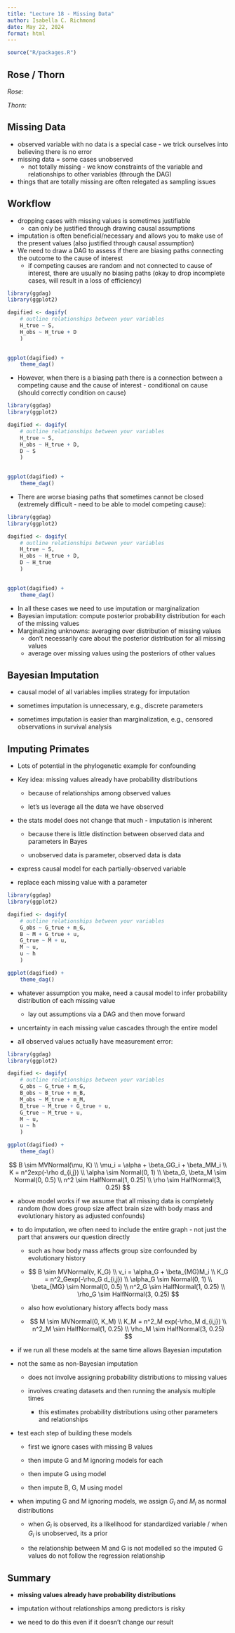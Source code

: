 ```yaml
---
title: "Lecture 18 - Missing Data"
author: Isabella C. Richmond
date: May 22, 2024
format: html
---
```


```r
source("R/packages.R")
```

## Rose / Thorn

*Rose:*

*Thorn:*

## Missing Data

-   observed variable with no data is a special case - we trick ourselves into believing there is no error
-   missing data = some cases unobserved
    -   not totally missing - we know constraints of the variable and relationships to other variables (through the DAG)
-   things that are totally missing are often relegated as sampling issues

## Workflow

-   dropping cases with missing values is sometimes justifiable
    -   can only be justified through drawing causal assumptions
-   imputation is often beneficial/necessary and allows you to make use of the present values (also justified through causal assumption)
-   We need to draw a DAG to assess if there are biasing paths connecting the outcome to the cause of interest
    -   if competing causes are random and not connected to cause of interest, there are usually no biasing paths (okay to drop incomplete cases, will result in a loss of efficiency)

```r
library(ggdag)
library(ggplot2)

dagified <- dagify(
    # outline relationships between your variables
    H_true ~ S,
    H_obs ~ H_true + D
    )
    

ggplot(dagified) +
    theme_dag()
```

-   However, when there is a biasing path there is a connection between a competing cause and the cause of interest - conditional on cause (should correctly condition on cause)

```r
library(ggdag)
library(ggplot2)

dagified <- dagify(
    # outline relationships between your variables
    H_true ~ S,
    H_obs ~ H_true + D,
    D ~ S
    )
    

ggplot(dagified) +
    theme_dag()
```

-   There are worse biasing paths that sometimes cannot be closed (extremely difficult - need to be able to model competing cause):

```r
library(ggdag)
library(ggplot2)

dagified <- dagify(
    # outline relationships between your variables
    H_true ~ S,
    H_obs ~ H_true + D,
    D ~ H_true
    )
    

ggplot(dagified) +
    theme_dag()
```

-   In all these cases we need to use imputation or marginalization
-   Bayesian imputation: compute posterior probability distribution for each of the missing values
-   Marginalizing unknowns: averaging over distribution of missing values
    -   don't necessarily care about the posterior distribution for all missing values
    -   average over missing values using the posteriors of other values

## Bayesian Imputation

-   causal model of all variables implies strategy for imputation

-   sometimes imputation is unnecessary, e.g., discrete parameters

-   sometimes imputation is easier than marginalization, e.g., censored observations in survival analysis

## Imputing Primates

-   Lots of potential in the phylogenetic example for confounding

-   Key idea: missing values already have probability distributions

    -   because of relationships among observed values

    -   let's us leverage all the data we have observed

-   the stats model does not change that much - imputation is inherent

    -   because there is little distinction between observed data and parameters in Bayes

    -   unobserved data is parameter, observed data is data

-   express causal model for each partially-observed variable

-   replace each missing value with a parameter

```r
library(ggdag)
library(ggplot2)

dagified <- dagify(
    # outline relationships between your variables
    G_obs ~ G_true + m_G,
    B ~ M + G_true + u,
    G_true ~ M + u,
    M ~ u, 
    u ~ h
    )

ggplot(dagified) +
    theme_dag()
```

-   whatever assumption you make, need a causal model to infer probability distribution of each missing value

    -   lay out assumptions via a DAG and then move forward

-   uncertainty in each missing value cascades through the entire model

-   all observed values actually have measurement error:

```r
library(ggdag)
library(ggplot2)

dagified <- dagify(
    # outline relationships between your variables
    G_obs ~ G_true + m_G,
    B_obs ~ B_true + m_B,
    M_obs ~ M_true + m_M,
    B_true ~ M_true + G_true + u,
    G_true ~ M_true + u,
    M ~ u, 
    u ~ h
    )

ggplot(dagified) +
    theme_dag()
```

$$
B \sim MVNormal(\mu, K)
\\
\mu_i = \alpha + \beta_GG_i + \beta_MM_i
\\
K = n^2exp(-\rho d_{i,j})
\\
\alpha \sim Normal(0, 1)
\\
\beta_G, \beta_M \sim Normal(0, 0.5)
\\
n^2 \sim HalfNormal(1, 0.25)
\\
\rho \sim HalfNormal(3, 0.25)
$$

-   above model works if we assume that all missing data is completely random (how does group size affect brain size with body mass and evolutionary history as adjusted confounds)

-   to do imputation, we often need to include the entire graph - not just the part that answers our question directly

    -   such as how body mass affects group size confounded by evolutionary history

    -   $$
        B \sim MVNormal(v, K_G)
        \\
        v_i = \alpha_G + \beta_{MG}M_i
        \\
        K_G = n^2_Gexp(-\rho_G d_{i,j})
        \\
        \alpha_G \sim Normal(0, 1)
        \\
        \beta_{MG} \sim Normal(0, 0.5)
        \\
        n^2_G \sim HalfNormal(1, 0.25)
        \\
        \rho_G \sim HalfNormal(3, 0.25)
        $$

    -   also how evolutionary history affects body mass

    -   $$
        M \sim MVNormal(0, K_M)
        \\
        K_M = n^2_M exp(-\rho_M d_{i,j})
        \\
        n^2_M \sim HalfNormal(1, 0.25)
        \\
        \rho_M \sim HalfNormal(3, 0.25)
        $$

-   if we run all these models at the same time allows Bayesian imputation

-   not the same as non-Bayesian imputation

    -   does not involve assigning probability distributions to missing values

    -   involves creating datasets and then running the analysis multiple times

        -   this estimates probability distributions using other parameters and relationships

-   test each step of building these models

    -   first we ignore cases with missing B values

    -   then impute G and M ignoring models for each

    -   then impute G using model

    -   then impute B, G, M using model

-   when imputing G and M ignoring models, we assign $G_i$ and $M_i$ as normal distributions

    -   when $G_i$ is observed, its a likelihood for standardized variable / when $G_i$ is unobserved, its a prior

    -   the relationship between M and G is not modelled so the imputed G values do not follow the regression relationship

## Summary

-   **missing values already have probability distributions**

```{=html}
<!-- -->
```
-   imputation without relationships among predictors is risky

-   we need to do this even if it doesn't change our result

